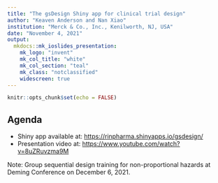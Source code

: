 ```yaml
---
title: "The gsDesign Shiny app for clinical trial design"
author: "Keaven Anderson and Nan Xiao"
institution: "Merck & Co., Inc., Kenilworth, NJ, USA"
date: "November 4, 2021"
output:
  mkdocs::mk_ioslides_presentation:
    mk_logo: "invent"
    mk_col_title: "white"
    mk_col_section: "teal"
    mk_class: "notclassified"
    widescreen: true
---
```


```r
knitr::opts_chunk$set(echo = FALSE)
```

## Agenda

- Shiny app available at: <https://rinpharma.shinyapps.io/gsdesign/>
- Presentation video at: <https://www.youtube.com/watch?v=8uZRuvzma9M>

Note: Group sequential design training for non-proportional hazards at Deming Conference on December 6, 2021.

